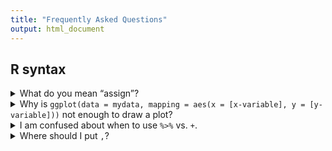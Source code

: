 ```yaml
---
title: "Frequently Asked Questions"
output: html_document
---
```



<!-- - [My push was rejected, what do I do?](#my-push-was-rejected-what-do-i-do) -->
<!-- - [Error: `/bin/sh: 1`?](#error-bin-sh) -->
<!-- - [Merge Conflict](#merge-conflict) -->

<!-- --- -->

## R syntax

<details><summary>What do you mean "assign"?</summary>
<p>

<h2>What do you mean "assign"?</h2>

- `name <- value` or `name = value`

- Using `<-` or `=` we assign a value to a name and **store** the name in Environment. 

- By calling `name` we can use the value repeatedly without typing it every time we use it. 

For example, in the following code chunk, having assigned `c(1,2,3)` to `x` makes the code more neat and tidy to get the same result. 

```r
c(1,2,3)^2 + 2*c(1,2,3) - sqrt(c(1,2,3))

x <- c(1,2,3)
x^2 + 2*x - sqrt(x)
```


</p>
</details>


<details><summary>Why is `ggplot(data = mydata, mapping = aes(x = [x-variable], y = [y-variable]))` not enough to draw a plot?</summary>
<p>

<h2>Why is `ggplot()` not enough to draw a plot?</h2>

The function `ggplot()` is simply to tell `R` to **prepare** a canvas for a plot. It is a declaration that you will draw a plot. **What** you will draw on the canvas should be specified by `geom_xxxx()` functions, e.g. `geom_point` for scatterplots, `geom_bar` for bar plots, etc. 

You might think "...why? I even specified mapping variables there!"
Yes, I hear you. But, that is again a part of preparation for drawing a plot. We specify mapping variables in `ggplot()` so that it applies to all subsequent `geom_xxxx()` functions globally. 

</p>
</details>

<details><summary>I am confused about when to use `%>%` vs. `+`.</summary>
<p>

<h2>I am confused about when to use `%>%` vs. `+`.</h2>

- Are you manipulating data by creating a new variable, filtering rows, arranging rows, selecting columns, etc.? Then use `%>%`. 

- Are you working on plots? Use `+`. 

Remember, plotting is all about **adding** components of a graphic layer by layer. 

```r
knitr::include_graphics("img/grammar-of-graphics.png")
```

Once you declare your intention to draw a plot by typing `ggplot()`, every subsequent layer should be added by `+`. 

In the end, you will commonly write the code in the following structure: 

```r
data %>% 
  select() %>% 
  mutate() %>% 
  summarize() %>% # end of manipulation
  ggplot() + # beginning of drawing a plot 
  geom_whatever() + 
  facet_wrap() + 
  theme()
```

</p>
</details>

<details><summary>Where should I put `,`?</summary>
<p>

<h2>Where should I put `,`?</h2>

The comma `,` is used **within** a function, and it separates **inputs**. 

Let's check with `mean()`. We've seen two uses of `mean()` with or without `na.rm = TRUE`. 
If we want to include `na.rm = TRUE` we always put a comma in between:

```r
mean(x)
mean(x, na.rm = TRUE)
```

## RStudio and Git troubleshooting

<details><summary>My push was rejected, what do I do?</summary>
<p>

<h2>My push was rejected, what do I do?</h2>

This question is relevant if you received an error message like the one below:

![](img/pushRejected.png)

**Solution**: Git Pull. In the upper right box of RStudio select "Git" and then click the "Git Pull arrow" as seen in the red box below.

![](img/GitPull.png)

Now you should be able to push.

**Why did this error occur?** 

This error occurs when the repository is changed *remotely*. In other words, the GitHub repostiory contains content that you do not have on your local file system. For example, if you go to the repository and change the README file and commit your changes, you will receive this error and need to *pull* the remote changes before you can *push* your local changes again.


</p>
</details>


<details><summary>Error /bin/sh</summary>
<p>

<h2>Error /bin/sh</h2>

This question is relevant if you received an error message like the one below:

![](img/r-shebang.png)

**Solution: **

Change the top of the code chunk to: `{r county-most-nativeam}`. Notice the space between `r` and the chunk-name.

**Why did this error occur?**

Code chunks in RStudio need to be explicitly told what language of code to run. In other programming contexts this information is sometimes referred to as a "shebang". This is why code chunks begin with `{r chunk-name}`. It is important for there to be a space after the `r`. If the chunk deviates from this format, you may encounter `/bin/sh : 1` error.

</p>
</details>

<details><summary>Merge conflict</summary>
<p>
<h2>Merge Conflict</h2>

This question is relevant if you received the following error when you tried to push:

![](img/mc1.png)

Next, you git pull (the down arrow in the upper right) and receive the following error: "Automatic merge failed"

![](img/mc2.png)
When you look at your `.Rmd`, the following lines show up:

```
<<<<<<<< (HEAD)

# YOUR CODE
============
# REMOTE CHANGES TO CODE

>>>>>>>>>> Commit Hash
```

like in the image below.

![](img/mc3.png)

The solution is:

- fix the `.Rmd` to look like you want it to
- Go to the terminal tab in the bottom right and type `git commit -m "merge fixed"` and press enter
- Push as normal pressing the arrow in the upper right

See the picture below for details.

![](img/mc-fix.png)

</p>
</details>

## Course logistics

<details><summary>How do I receive maximum workflow points? Re: What are tidyverse style guidelines?</summary>
<p>

<h2>How do I receive maximum workflow points? Re: What are tidyverse style guidelines?</h2>

Checklist:

0. Are all pages appropriately linked on Gradescope?

1. Is your name (and your team's name) on your document?
2. Did you commit >3 times? (Check your repo on GitHub)
3. Did every team member commit? (Also check on GitHub)
4. Is every code chunk named?

For tidyverse style guidelines: 

5. Are you under the 80 character code limit? (You shouldn't have to scroll to see all your code).
6. pipes `%>%` and ggplot layers `+` should be followed by a new line

[Click here](https://style.tidyverse.org/) for a full list of tidyverse style guidelines.

</p>
</details>

<!--

<details><summary>How do regrade requests work?</summary>
<p>

<h2>How do regrade requests work?</h2>
- After grades are released, there's a 48 hour period before regrade requests open up. This is to ensure people check the solutions on sakai / think about their regrade request before just auto posting a regrade request when points are taken off.
- Regrade requests serve the purpose of:
   - finding errors in grading, e.g. you have the correct answer but were incorrectly deducted points
   - explaining you found the correct answer (possibly using unconventional methods)

- Regrade requests are not for:
  - challenging the fairness of a question, please submit those comments directly to me via email and I'll follow-up
- After a regrade request is submitted, the problem goes back to the TA that graded the question. If they are confused and forward the question to me OR if you are unsatisfied with the response from a regrade request and send a message, I will regrade the whole problem personally (and this may result in gain or loss of points)
</p>
</details>
-->

